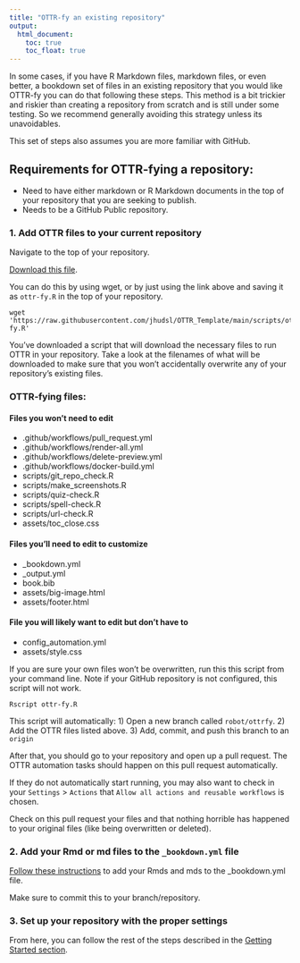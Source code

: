 ```yaml
---
title: "OTTR-fy an existing repository"
output:
  html_document:
    toc: true
    toc_float: true
---
```


In some cases, if you have R Markdown files, markdown files, or even better, a bookdown set of files in an existing repository that you would like OTTR-fy you can do that following these steps.
This method is a bit trickier and riskier than creating a repository from scratch and is still under some testing.
So we recommend generally avoiding this strategy unless its unavoidables.

This set of steps also assumes you are more familiar with GitHub.

## Requirements for OTTR-fying a repository:

- Need to have either markdown or R Markdown documents in the top of your repository that you are seeking to publish.
- Needs to be a GitHub Public repository.

### 1. Add OTTR files to your current repository

Navigate to the top of your repository.

[Download this file](https://raw.githubusercontent.com/jhudsl/OTTR_Template/main/scripts/ottr-fy.R).

You can do this by using wget, or by just using the link above and saving it as `ottr-fy.R` in the top of your repository.
```
wget 'https://raw.githubusercontent.com/jhudsl/OTTR_Template/main/scripts/ottr-fy.R'
```

You've downloaded a script that will download the necessary files to run OTTR in your repository. Take a look at the filenames of what will be downloaded to make sure that you won't accidentally overwrite any of your repository's existing files.

### OTTR-fying files:

#### Files you won't need to edit

- .github/workflows/pull_request.yml
- .github/workflows/render-all.yml
- .github/workflows/delete-preview.yml
- .github/workflows/docker-build.yml
- scripts/git_repo_check.R
- scripts/make_screenshots.R
- scripts/quiz-check.R
- scripts/spell-check.R
- scripts/url-check.R
- assets/toc_close.css

#### Files you'll need to edit to customize

- _bookdown.yml
- _output.yml
- book.bib
- assets/big-image.html
- assets/footer.html

#### File you will likely want to edit but don't have to

- config_automation.yml
- assets/style.css

If you are sure your own files won't be overwritten, run this this script from your command line.
Note if your GitHub repository is not configured, this script will not work.

```
Rscript ottr-fy.R
```

This script will automatically:
1) Open a new branch called `robot/ottrfy`.
2) Add the OTTR files listed above.
3) Add, commit, and push this branch to an `origin`

After that, you should go to your repository and open up a pull request.
The OTTR automation tasks should happen on this pull request automatically.

If they do not automatically start running, you may also want to check in your `Settings` > `Actions` that `Allow all actions and reusable workflows` is chosen.  

Check on this pull request your files and that nothing horrible has happened to your original files (like being overwritten or deleted).

### 2. Add your Rmd or md files to the `_bookdown.yml` file

[Follow these instructions](https://www.ottrproject.org/writing_content.html#Step_2_Add_the_name_of_your_new_chapter_to_your__bookdownyml_file) to add your Rmds and mds to the _bookdown.yml file.

Make sure to commit this to your branch/repository.

### 3. Set up your repository with the proper settings

From here, you can follow the rest of the steps described in the [Getting Started section](https://www.ottrproject.org/getting_started.html#5_Add_jhudsl-robot_as_a_collaborator).
